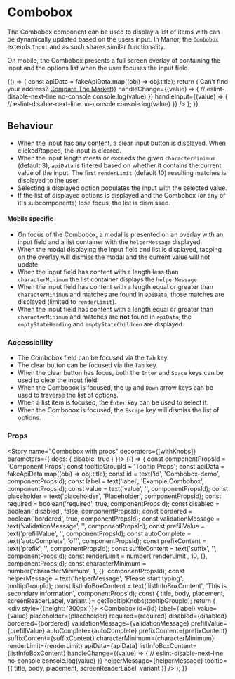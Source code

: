 
<Meta title="Components/Combobox" component={Combobox} />

# Combobox

The Combobox component can be used to display a list of items with can be dynamically updated based on the users input. In Manor,
the `Combobox` extends `Input` and as such shares similar functionality.

On mobile, the Combobox presents a full screen overlay of containing the input and the options list when the user focuses
the input field.

<Preview>
  <Story name="combo preview" height="250px">
  {() => {
    const apiData = fakeApiData.map((obj) => obj.title);
    return (
       <FluidContainer>
           <Row>
             <Column>
                <Combobox
                  label="Example Combobox label"
                  apiData={apiData}
                  id="combo-id-first"
                  value="ser"
                  required={false}
                  renderLimit={3}
                  emptyStatePicture={{
                    src: "https://www.comparethemarket.com.au/wp-content/uploads/2019/08/Artboard-1-copy-2@2x.png",
                    srcsets: [{ srcset: "https://www.comparethemarket.com.au/wp-content/uploads/2019/08/Artboard-1-copy-2@2x.png"}],
                    alt: 'alt text',
                    title: 'no results found',
                  }}
                  tooltip={{ title: 'Combobox component' }}
                  emptyStateHeading = "Sorry, no results found"
                  emptyStateChildren='Try adjusting your search to find what you are looking for.'
                  helperMessage='Please enter your address in the field above and we will try locate it.'
                  listIcon={faMapMarkerAlt}
                  listInfoBoxContent={(<>Can’t find your address? <a href="https://www.comparethemarket.com.au">Compare The Market</a></>)}
                  handleChange={(value) => {
                    // eslint-disable-next-line no-console
                    console.log(value)
                  }}
                  handleInput={(value) => {
                    // eslint-disable-next-line no-console
                    console.log(value)
                  }}
                />
            </Column>
          </Row>
       </FluidContainer>
    );
  }}
  </Story>
</Preview>

## Behaviour
* When the input has any content, a clear input button is displayed. When clicked/tapped, the input is cleared.
* When the input length meets or exceeds the given `characterMinimum` (default 3), `apiData` is filtered based on whether it
contains the current value of the input. The first `renderLimit` (default 10) resulting matches is displayed to the user.
* Selecting a displayed option populates the input with the selected value.
* If the list of displayed options is displayed and the Combobox (or any of it's subcomponents) lose focus, the list is
dismissed.

#### Mobile specific
* On focus of the Combobox, a modal is presented on an overlay with an input field and a list container with the
`helperMessage` displayed.
* When the modal displaying the input field and list is displayed, tapping on the overlay will dismiss the modal and the
current value will not update.
* When the input field has content with a length less than `characterMinimum` the list container displays the `helperMessage`
* When the input field has content with a length equal or greater than `characterMinimum` and matches are found
in `apiData`, those matches are displayed (limited to `renderLimit`).
* When the input field has content with a length equal or greater than `characterMinimum` and matches are **not** found
in `apiData`, the `emptyStateHeading` and `emptyStateChildren` are displayed.

### Accessibility
* The Combobox field can be focused via the `Tab` key.
* The clear button can be focused via the `Tab` key.
* When the clear button has focus, both the `Enter` and `Space` keys can be used to clear the input field.
* When the Combobox is focused, the `Up` and `Down` arrow keys can be used to traverse the list of options.
* When a list item is focused, the `Enter` key can be used to select it.
* When the Combobox is focused, the `Escape` key will dismiss the list of options.

### Props
<Props of={Combobox} />

<Story name="Combobox with props" decorators={[withKnobs]} parameters={{ docs: { disable: true } }}>
  {() => {
    const componentPropsId = 'Component Props';
    const tooltipGroupId = 'Tooltip Props';
    const apiData = fakeApiData.map((obj) => obj.title);
    const id = text('id', 'Combobox-demo', componentPropsId);
    const label = text('label', 'Example Combobox', componentPropsId);
    const value = text('value', '', componentPropsId);
    const placeholder = text('placeholder', 'Placeholder', componentPropsId);
    const required = boolean('required', true, componentPropsId);
    const disabled = boolean('disabled', false, componentPropsId);
    const bordered = boolean('bordered', true, componentPropsId);
    const validationMessage = text('validationMessage', '', componentPropsId);
    const prefillValue = text('prefillValue', '', componentPropsId);
    const autoComplete = text('autoComplete', 'off', componentPropsId);
    const prefixContent = text('prefix', '', componentPropsId);
    const suffixContent = text('suffix', '', componentPropsId);
    const renderLimit = number('renderLimit', 10, {}, componentPropsId);
    const characterMinimum = number('characterMinimum', 1, {}, componentPropsId);
    const helperMessage = text('helperMessage', 'Please start typing', tooltipGroupId);
    const listInfoBoxContent = text('listInfoBoxContent', 'This is secondary information', componentPropsId);
    const { title, body, placement, screenReaderLabel, variant }= getTooltipKnobs(tooltipGroupId);
    return (
      <FluidContainer>
        <Row>
          <Column>
          <div style={{height: '300px'}}></div>
            <Combobox
              id={id}
              label={label}
              value={value}
              placeholder={placeholder}
              required={required}
              disabled={disabled}
              bordered={bordered}
              validationMessage={validationMessage}
              prefillValue={prefillValue}
              autoComplete={autoComplete}
              prefixContent={prefixContent}
              suffixContent={suffixContent}
              characterMinimum={characterMinimum}
              renderLimit={renderLimit}
              apiData={apiData}
              listInfoBoxContent={listInfoBoxContent}
              handleChange={(value) => {
                // eslint-disable-next-line no-console
                console.log(value)
              }}
              helperMessage={helperMessage}
              tooltip={{
                title,
                body,
                placement,
                screenReaderLabel,
                variant
              }}
            />
          </Column>
        </Row>
      </FluidContainer>
    );
  }}
</Story>

